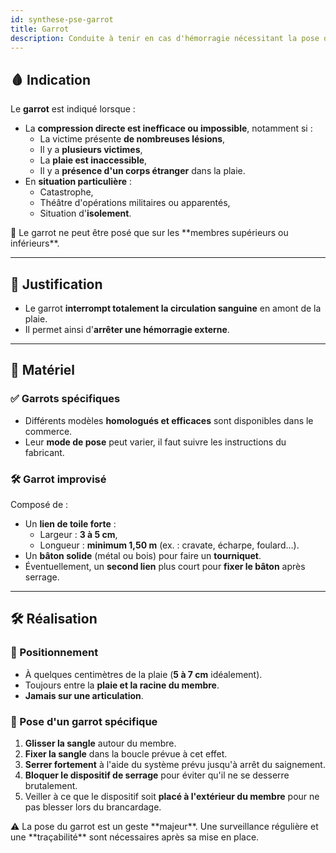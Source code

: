 ---
id: synthese-pse-garrot
title: Garrot
description: Conduite à tenir en cas d'hémorragie nécessitant la pose d'un garrot
---


## 🩸 Indication

Le **garrot** est indiqué lorsque :

- La **compression directe est inefficace ou impossible**, notamment si :
  - La victime présente **de nombreuses lésions**,
  - Il y a **plusieurs victimes**,
  - La **plaie est inaccessible**,
  - Il y a **présence d'un corps étranger** dans la plaie.
- En **situation particulière** :
  - Catastrophe,
  - Théâtre d'opérations militaires ou apparentés,
  - Situation d'**isolement**.

<Admonition type="info">
📌 Le garrot ne peut être posé que sur les **membres supérieurs ou inférieurs**.
</Admonition>

---

## 🎯 Justification

- Le garrot **interrompt totalement la circulation sanguine** en amont de la plaie.
- Il permet ainsi d'**arrêter une hémorragie externe**.

---

## 🧰 Matériel

### ✅ Garrots spécifiques

- Différents modèles **homologués et efficaces** sont disponibles dans le commerce.
- Leur **mode de pose** peut varier, il faut suivre les instructions du fabricant.

### 🛠️ Garrot improvisé

Composé de :

- Un **lien de toile forte** :
  - Largeur : **3 à 5 cm**,
  - Longueur : **minimum 1,50 m** (ex. : cravate, écharpe, foulard…).
- Un **bâton solide** (métal ou bois) pour faire un **tourniquet**.
- Éventuellement, un **second lien** plus court pour **fixer le bâton** après serrage.

---

## 🛠️ Réalisation

### 🔹 Positionnement

- À quelques centimètres de la plaie (**5 à 7 cm** idéalement).
- Toujours entre la **plaie et la racine du membre**.
- **Jamais sur une articulation**.

### 🔹 Pose d'un garrot spécifique

1. **Glisser la sangle** autour du membre.
2. **Fixer la sangle** dans la boucle prévue à cet effet.
3. **Serrer fortement** à l'aide du système prévu jusqu'à arrêt du saignement.
4. **Bloquer le dispositif de serrage** pour éviter qu'il ne se desserre brutalement.
5. Veiller à ce que le dispositif soit **placé à l'extérieur du membre** pour ne pas blesser lors du brancardage.

<Admonition type="warning">
⚠️ La pose du garrot est un geste **majeur**. Une surveillance régulière et une **traçabilité** sont nécessaires après sa mise en place.
</Admonition>
